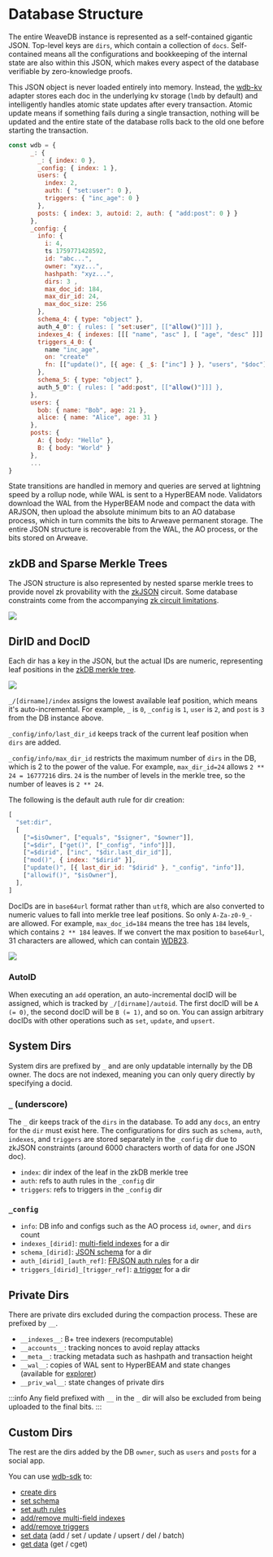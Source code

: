 # Database Structure

The entire WeaveDB instance is represented as a self-contained gigantic JSON. Top-level keys are `dirs`, which contain a collection of `docs`. Self-contained means all the configurations and bookkeeping of the internal state are also within this JSON, which makes every aspect of the database verifiable by zero-knowledge proofs.

This JSON object is never loaded entirely into memory. Instead, the [wdb-kv](/api/wdb-core#kv) adapter stores each doc in the underlying kv storage (`lmdb` by default) and intelligently handles atomic state updates after every transaction. Atomic update means if something fails during a single transaction, nothing will be updated and the entire state of the database rolls back to the old one before starting the transaction.

```javascript
const wdb = {
      _: {
        _: { index: 0 },
        _config: { index: 1 },
        users: {
          index: 2,
          auth: { "set:user": 0 },
          triggers: { "inc_age": 0 }
        },
        posts: { index: 3, autoid: 2, auth: { "add:post": 0 } }
      },
      _config: {
        info: {
          i: 4,
          ts 1759771428592,
          id: "abc...",
          owner: "xyz...",
          hashpath: "xyz...",
          dirs: 3 ,
          max_doc_id: 184,
          max_dir_id: 24,
          max_doc_size: 256  
        },
        schema_4: { type: "object" },
        auth_4_0": { rules: [ "set:user", [["allow()"]]] },	
        indexes_4: { indexes: [[[ "name", "asc" ], [ "age", "desc" ]]] },
        triggers_4_0: {
          name "inc_age",
          on: "create"
          fn: [["update()", [{ age: { _$: ["inc"] } }, "users", "$doc"]]],
        },
        schema_5: { type: "object" },
        auth_5_0": { rules: [ "add:post", [["allow()"]]] },
      },
      users: {
        bob: { name: "Bob", age: 21 },
        alice: { name: "Alice", age: 31 }
      },
      posts: {
        A: { body: "Hello" },
        B: { body: "World" }
      },
      ...
}
```

State transitions are handled in memory and queries are served at lightning speed by a rollup node, while WAL is sent to a HyperBEAM node. Validators download the WAL from the HyperBEAM node and compact the data with ARJSON, then upload the absolute minimum bits to an AO database process, which in turn commits the bits to Arweave permanent storage. The entire JSON structure is recoverable from the WAL, the AO process, or the bits stored on Arweave.


## zkDB and Sparse Merkle Trees

The JSON structure is also represented by nested sparse merkle trees to provide novel zk provability with the [zkJSON](/tech/zkjson) circuit. Some database constraints come from the accompanying [zk circuit limitations](/build/zk-circuits).

![](/images/zkjson-4.png)

## DirID and DocID

Each dir has a key in the JSON, but the actual IDs are numeric, representing leaf positions in the [zkDB merkle tree](/tech/zkdb).

![](/images/zkjson-6.png)

`_/[dirname]/index` assigns the lowest available leaf position, which means it's auto-incremental. For example, `_` is `0`, `_config` is `1`, `user` is `2`, and `post` is `3` from the DB instance above.

`_config/info/last_dir_id` keeps track of the current leaf position when `dirs` are added.

`_config/info/max_dir_id` restricts the maximum number of `dirs` in the DB, which is 2 to the power of the value. For example, `max_dir_id=24` allows `2 ** 24 = 16777216` dirs. `24` is the number of levels in the merkle tree, so the number of leaves is `2 ** 24`.

The following is the default auth rule for dir creation:

```js
[
  "set:dir",
  [
    ["=$isOwner", ["equals", "$signer", "$owner"]],
    ["=$dir", ["get()", ["_config", "info"]]],
    ["=$dirid", ["inc", "$dir.last_dir_id"]],
    ["mod()", { index: "$dirid" }],
    ["update()", [{ last_dir_id: "$dirid" }, "_config", "info"]],
    ["allowif()", "$isOwner"],
  ],
]
```

DocIDs are in `base64url` format rather than `utf8`, which are also converted to numeric values to fall into merkle tree leaf positions. So only `A-Za-z0-9_-` are allowed. For example, `max_doc_id=184` means the tree has `184` levels, which contains `2 ** 184` leaves. If we convert the max position to `base64url`, 31 characters are allowed, which can contain [WDB23](/specs/wdb23).

![](/images/zkjson-5.png)

### AutoID

When executing an `add` operation, an auto-incremental docID will be assigned, which is tracked by `_/[dirname]/autoid`. The first docID will be `A (= 0)`, the second docID will be `B (= 1)`, and so on. You can assign arbitrary docIDs with other operations such as `set`, `update`, and `upsert`.

## System Dirs

System dirs are prefixed by `_` and are only updatable internally by the DB owner. The docs are not indexed, meaning you can only query directly by specifying a docid.

### `_` (underscore)

The `_` dir keeps track of the `dirs` in the database. To add any `docs`, an entry for the `dir` must exist here. The configurations for dirs such as `schema`, `auth`, `indexes`, and `triggers` are stored separately in the `_config` dir due to zkJSON constraints (around 6000 characters worth of data for one JSON doc).

- `index`: dir index of the leaf in the zkDB merkle tree
- `auth`: refs to auth rules in the `_config` dir
- `triggers`: refs to triggers in the `_config` dir

### `_config`

- `info`: DB info and configs such as the AO process `id`, `owner`, and `dirs` count
- `indexes_[dirid]`: [multi-field indexes](/build/indexes) for a dir
- `schema_[dirid]`: [JSON schema](/build/schemas) for a dir
- `auth_[dirid]_[auth_ref]`: [FPJSON auth rules](/build/auth) for a dir
- `triggers_[dirid]_[trigger_ref]`: [a trigger](/build/triggers) for a dir

## Private Dirs

There are private dirs excluded during the compaction process. These are prefixed by `__`.

- `__indexes__`: B+ tree indexers (recomputable)
- `__accounts__`: tracking nonces to avoid replay attacks
- `__meta__`: tracking metadata such as hashpath and transaction height
- `__wal__`: copies of WAL sent to HyperBEAM and state changes (available for [explorer](https://scan.weavedb.dev))
- `__priv_wal__`: state changes of private dirs

:::info
Any field prefixed with `__` in the `_` dir will also be excluded from being uploaded to the final bits.
:::

## Custom Dirs

The rest are the dirs added by the DB `owner`, such as `users` and `posts` for a social app.

You can use [wdb-sdk](/api/wdb-sdk) to:

- [create dirs](/api/wdb-sdk#mkdir)
- [set schema](/api/wdb-sdk#setschema)
- [set auth rules](/api/wdb-sdk#setauth)
- [add/remove multi-field indexes](/api/wdb-sdk#addindex)
- [add/remove triggers](/api/wdb-sdk#addtrigger)
- [set data](/api/wdb-sdk#set) (add / set / update / upsert / del / batch)
- [get data](/api/wdb-sdk#get) (get / cget)
